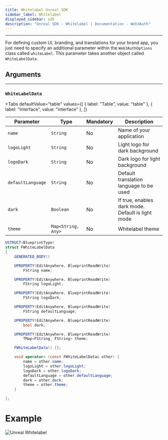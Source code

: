 ```yaml
---
title: Whitelabel Unreal SDK
sidebar_label: Whitelabel
displayed_sidebar: sdk
description: "Unreal SDK - Whitelabel | Documentation - Web3Auth"
---
```



---

For defining custom UI, branding, and translations for your brand app, you just need to specify an additional parameter within the `Web3AuthOptions`
class called `whiteLabel`. This parameter takes another object called `WhiteLabelData`.

## Arguments

---

### `WhiteLabelData`

<Tabs
  defaultValue="table"
  values={[
    { label: "Table", value: "table" },
    { label: "Interface", value: "interface" },
  ]}
>

<TabItem value="table">

| Parameter         | Type               | Mandatory | Description                                       |
| ----------------- | ------------------ | --------- | ------------------------------------------------- |
| `name`            | `String`           | No        | Name of your application                          |
| `logoLight`       | `String`           | No        | Light logo for dark background                    |
| `logoDark`        | `String`           | No        | Dark logo for light background                    |
| `defaultLanguage` | `String`           | No        | Default translation language to be used           |
| `dark`            | `Boolean`          | No        | If true, enables dark mode. Default is light mode |
| `theme`           | `Map<String, Any>` | No        | Whitelabel theme                                  |

</TabItem>

<TabItem value="interface">

```cs
USTRUCT(BlueprintType)
struct FWhiteLabelData
{
	GENERATED_BODY()

	UPROPERTY(EditAnywhere, BlueprintReadWrite)
		FString name;

	UPROPERTY(EditAnywhere, BlueprintReadWrite)
		FString logoLight;

	UPROPERTY(EditAnywhere, BlueprintReadWrite)
		FString logoDark;

	UPROPERTY(EditAnywhere, BlueprintReadWrite)
		FString defaultLanguage;

	UPROPERTY(EditAnywhere, BlueprintReadWrite)
		bool dark;

	UPROPERTY(EditAnywhere, BlueprintReadWrite)
		TMap<FString, FString> theme;

	FWhiteLabelData() {};

	void operator= (const FWhiteLabelData& other) {
		name = other.name;
		logoLight = other.logoLight;
		logoDark = other.logoDark;
		defaultLanguage = other.defaultLanguage;
		dark = other.dark;
		theme = other.theme;
	}

};
```

</TabItem>

</Tabs>

# Example

![Unreal Whitelabel](/contents/sdk/unreal/whitelable.png)

